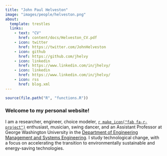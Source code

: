 ```yaml
---
title: "John Paul Helveston"
image: "images/people/helveston.png"
about:
  template: trestles
  links:
    - text: "CV"
      href: content/docs/Helveston_CV.pdf
    - icon: twitter
      href: https://twitter.com/JohnHelveston
    - icon: github
      href: https://github.com/jhelvy
    - icon: linkedin
      href: https://www.linkedin.com/in/jhelvy/
    - icon: linkedin
      href: https://www.linkedin.com/in/jhelvy/
    - icon: rss
      href: blog.xml
---
```


```r
source(file.path("R", "functions.R"))
```

### Welcome to my personal website!

I am a researcher, engineer, choice modeler, [`r make_icon("fab fa-r-project")`](https://www.r-project.org/about.html) enthusiast, musician, swing dancer, and an Assistant Professor at George Washington University in the [Department of Engineering Management and Systems Engineering](http://emse.seas.gwu.edu/). I study technological change, with a focus on accelerating the transition to environmentally sustainable and energy-saving technologies.
